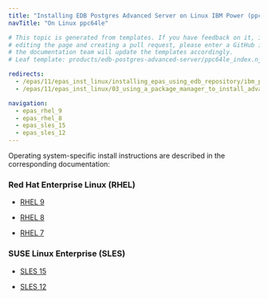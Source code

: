 ```yaml
---
title: "Installing EDB Postgres Advanced Server on Linux IBM Power (ppc64le)"
navTitle: "On Linux ppc64le"

# This topic is generated from templates. If you have feedback on it, instead of
# editing the page and creating a pull request, please enter a GitHub issue and
# the documentation team will update the templates accordingly.
# Leaf template: products/edb-postgres-advanced-server/ppc64le_index.njk

redirects:
  - /epas/11/epas_inst_linux/installing_epas_using_edb_repository/ibm_power_ppc64le/
  - /epas/11/epas_inst_linux/03_using_a_package_manager_to_install_advanced_server/#installing-on-ibm-power-ppc64le

navigation:
  - epas_rhel_9
  - epas_rhel_8
  - epas_sles_15
  - epas_sles_12
---
```


Operating system-specific install instructions are described in the corresponding documentation:

### Red Hat Enterprise Linux (RHEL)

- [RHEL 9](epas_rhel_9)

- [RHEL 8](epas_rhel_8)

- [RHEL 7](epas_rhel_7)

### SUSE Linux Enterprise (SLES)

- [SLES 15](epas_sles_15)

- [SLES 12](epas_sles_12)
